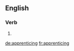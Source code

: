 
==English==

===Verb===
{{head|en|present participle}}

# {{present participle of|apprentice|lang=en}}

[[de:apprenticing]]
[[fr:apprenticing]]